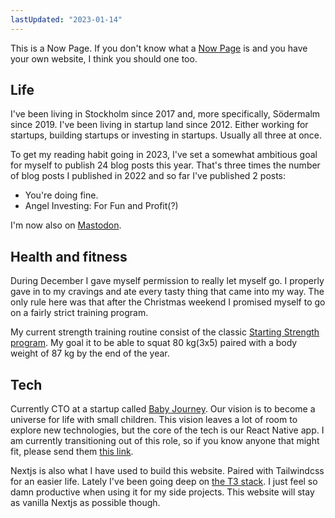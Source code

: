 ```yaml
---
lastUpdated: "2023-01-14"
---
```


This is a Now Page. If you don't know what a [Now Page](https://nownownow.com/about) is and you have your own website, I think you should one too.

## Life
I've been living in Stockholm since 2017 and, more specifically, Södermalm since 2019. I've been living in startup land since 2012. Either working for startups, building startups or investing in startups. Usually all three at once.

To get my reading habit going in 2023, I've set a somewhat ambitious goal for myself to publish 24 blog posts this year. That's three times the number of blog posts I published in 2022 and so far I've published 2 posts:

* <Link href="/blog/youre_doing_fine">You're doing fine</Link>.
* <Link href="angel_investing_for_fun_and_profit">Angel Investing: For Fun and Profit(?)</Link>

I'm now also on [Mastodon](https://mastodon.nu/@qw4z1).

## Health and fitness

During December I gave myself permission to really let myself go. I properly gave in to my cravings and ate every tasty thing that came into my way. The only rule here was that after the Christmas weekend I promised myself to go on a fairly strict training program.

My current strength training routine consist of the classic [Starting Strength program](https://startingstrength.com/get-started/programs). My goal it to be able to squat 80 kg(3x5) paired with a body weight of 87 kg by the end of the year.

## Tech

Currently CTO at a startup called [Baby Journey](https://babyjourney.se/). Our vision is to become a universe for life with small children. This vision leaves a lot of room to explore new technologies, but the core of the tech is our React Native app. I am currently transitioning out of this role, so if you know anyone that might fit, please send them [this link](https://jobb.babyjourney.se/jobs/2215547-chief-technology-officer).

Nextjs is also what I have used to build this website. Paired with Tailwindcss for an easier life. Lately I've been going deep on [the T3 stack](https://create.t3.gg/). I just feel so damn productive when using it for my side projects. This website will stay as vanilla Nextjs as possible though.
